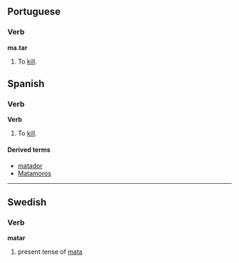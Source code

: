 ==Portuguese==
===Verb===
'''ma.tar'''

# To [[kill]].

==Spanish==
===Verb===
'''Verb'''

# To [[kill]].

====Derived terms====
*[[matador]]
*[[Matamoros]]


----
==Swedish==
===Verb===
'''matar'''

#present tense of [[mata#Swedish|mata]]